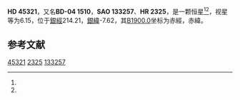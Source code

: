 {{Starbox begin
| name = HD 45321
}}
{{Starbox observe
| epoch = [[J2000.0|J2000.0]]
| constell = {{星座名待查}}<ref name=SIMBAD>{{cite web
 | url=http://simbad.u-strasbg.fr/simbad/sim-id?Ident=HR+2325
 | title=Pulsating variable Star
 | publisher=Centre de Données astronomiques de Strasbourg
 | work=SIMBAD
 | accessdate=2012-07-13
 | archive-date=2021-05-01
 | archive-url=https://web.archive.org/web/20210501022643/http://simbad.u-strasbg.fr/simbad/sim-id?Ident=HR+2325
 }}</ref><ref name=DATA>{{cite web
 | url=http://vizier.u-strasbg.fr/viz-bin/VizieR-5?-out.add=.&-source=5050&-corr=PK=HR&-out.max=9999&HR=2325
 | title=VizieR Detailed Page
 | accessdate=2012-07-13
 | archive-date=2016-03-04
 | archive-url=https://web.archive.org/web/20160304234118/http://vizier.u-strasbg.fr/viz-bin/VizieR-5?-out.add=.&-source=5050&-corr=PK=HR&-out.max=9999&HR=2325
 | dead-url=no
 }}</ref>
| 星官 = 
| ra = {{RA|6|26|34.5}}<ref name=SIMBAD /><ref name=DATA />
| dec = {{DEC|-4|35|50}}<ref name=SIMBAD /><ref name=DATA />
| appmag_v = 6.15<ref name=SIMBAD /><ref name=DATA />
}}
{{Starbox character
| class = B2.5V<ref name=SIMBAD /><ref name=DATA />
| b-v = -0.14<ref name=SIMBAD /><ref name=DATA />
| u-b = -0.62<ref name=SIMBAD /><ref name=DATA />
| r-i = <ref name=SIMBAD /><ref name=DATA />
| variable = 
}}
{{Starbox astrometry
| radial_v = -0.62
| prop_mo_ra = 10
| parallax = 
| p_error = 
}}
{{Starbox catalog
| names =BD-04 1510，[[SAO星表|SAO]] 133257，[[HD星表|HD]] 45321，[[HR星表|HR]] 2325}}
{{Starbox reference |Simbad=HR+2325}}
{{Starbox end}}

'''HD 45321'''，又名'''BD-04 1510'''，'''SAO 133257'''、'''HR 2325'''，是一颗恒星<ref name=SIMBAD /><ref name=DATA />，视星等为6.15，位于[[銀道座標系|銀經]]214.21，[[銀道座標系|銀緯]]-7.62，其[[B1900.0|B1900.0]]坐标为赤經{{RA|6|21|37.7}}，赤緯{{DEC|-4|-7.62|20}}。

== 参考文献 ==
{{reflist}}

{{star-stub}}

[[Category:HD和HDE天體|45321]]
[[Category:HR天體|2325]]
[[Category:SAO天體|133257]]